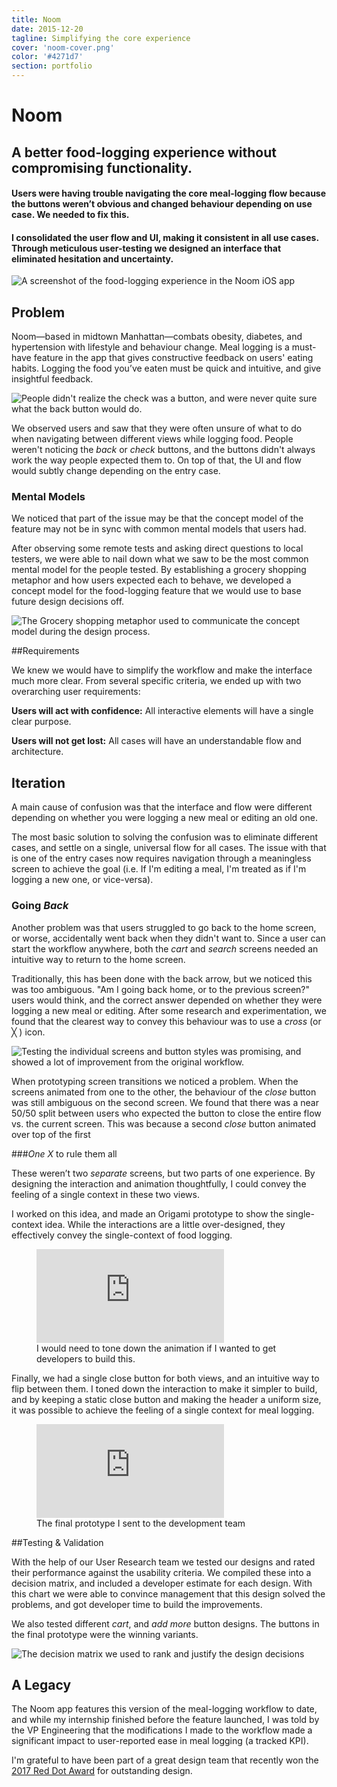 ```yaml
---
title: Noom
date: 2015-12-20
tagline: Simplifying the core experience
cover: 'noom-cover.png'
color: '#4271d7'
section: portfolio
---
```


# Noom

<div class="tldr" markdown="1">

## A better food-logging experience without compromising functionality.

#### Users were having trouble navigating the core meal-logging flow because the buttons weren’t obvious and changed behaviour depending on use case. We needed to fix this.

#### I consolidated the user flow and UI, making it consistent in all use cases. Through meticulous user-testing we designed an interface that eliminated hesitation and uncertainty.

<div class="cover-image vertical">

![A screenshot of the food-logging experience in the Noom iOS app](../../images/portfolio/cover/noom-cover.png)
</div>

</div>

## Problem

Noom—based in midtown Manhattan—combats obesity, diabetes, and hypertension with lifestyle and behaviour change. Meal logging is a must-have feature in the app that gives constructive feedback on users' eating habits. Logging the food you’ve eaten must be quick and intuitive, and give insightful feedback.

<div class="vertical">

![People didn't realize the check was a button, and were never quite sure what the back button would do.](../../images/portfolio/noom/noom_logging-existing.png)
</div>

We observed users and saw that they were often unsure of what to do when navigating between different views while logging food. People weren't noticing the _back_ or _check_ buttons, and the buttons didn't always work the way people expected them to. On top of that, the UI and flow would subtly change depending on the entry case.

### Mental Models

We noticed that part of the issue may be that the concept model of the feature may not be in sync with common mental models that users had.

After observing some remote tests and asking direct questions to local testers, we were able to nail down what we saw to be the most common mental model for the people tested. By establishing a grocery shopping metaphor and how users expected each to behave, we developed a concept model for the food-logging feature that we would use to base future design decisions off.

![The Grocery shopping metaphor used to communicate the concept model during the design process.](../../images/portfolio/noom/noom-concept-model.png)

##Requirements

We knew we would have to simplify the workflow and make the interface much more clear. From several specific criteria, we ended up with two overarching user requirements:

**Users will act with confidence:** All interactive elements will have a single clear purpose.

**Users will not get lost:** All cases will have an understandable  flow and architecture.

## Iteration

A main cause of confusion was that the interface and flow were different depending on whether you were logging a new meal or editing an old one. 

The most basic solution to solving the confusion was to eliminate different cases, and settle on a single, universal flow for all cases. The issue with that is one of the entry cases now requires navigation through a meaningless screen to achieve the goal (i.e. If I'm editing a meal, I'm treated as if I'm logging a new one, or vice-versa).

### Going *Back*

Another problem was that users struggled to go back to the home screen, or worse, accidentally went back when they didn't want to. Since a user can start the workflow anywhere, both the _cart_ and _search_ screens needed an intuitive way to return to the home screen.

Traditionally, this has been done with the back arrow, but we noticed this was too ambiguous. "Am I going back home, or to the previous screen?" users would think, and the correct answer depended on whether they were logging a new meal or editing. After some research and experimentation, we found that the clearest way to convey this behaviour was to use a _cross_ (or ╳ ) icon.

![Testing the individual screens and button styles was promising, and showed a lot of improvement from the original workflow.](../../images/portfolio/noom/noom_logging-vc.png)

When prototyping screen transitions we noticed a problem. 
When the screens animated from one to the other, the behaviour of the _close_ button was still ambiguous on the second screen. We found that there was a near 50/50 split between users who expected the button to close the entire flow vs. the current screen. This was because a second _close_ button animated over top of the first

###*One X* to rule them all

These weren’t two _separate_ screens, but two parts of one experience. By designing the interaction and animation thoughtfully, I could convey the feeling of a single context in these two views.

I worked on this idea, and made an Origami prototype to show the single-context idea. While the interactions are a little over-designed, they effectively convey the single-context of food logging. 

<figure class='folio_image' id='origami-prototype'>
	<iframe src="https://player.vimeo.com/video/157767592/?title=0&amp;byline=0&amp;loop=1" frameborder="0" webkitallowfullscreen mozallowfullscreen allowfullscreen></iframe>
<figcaption>I would need to tone down the animation if I wanted to get developers to build this.</figcaption>
</figure>

Finally, we had a single close button for both views, and an intuitive way to flip between them. I toned down the interaction to make it simpler to build, and by keeping a static close button and making the header a uniform size, it was possible to achieve the feeling of a single context for meal logging.

<figure class='folio_image' id='final-prototype'>
	<iframe src="https://player.vimeo.com/video/157767466/?title=0&amp;byline=0&amp;loop=1" frameborder="0" webkitallowfullscreen mozallowfullscreen allowfullscreen></iframe>
<figcaption>The final prototype I sent to the development team</figcaption>
</figure>


##Testing & Validation

With the help of our User Research team we tested our designs and rated their performance against the usability criteria. We compiled these into a decision matrix, and included a developer estimate for each design. With this chart we were able to convince management that this design solved the problems, and got developer time to build the improvements.

We also tested different _cart_, and _add more_ button designs. The buttons in the final prototype were the winning variants. 

![The decision matrix we used to rank and justify the design decisions](../../images/portfolio/noom/noom_logging-matrix.png)

## A Legacy
The Noom app features this version of the meal-logging workflow to date, and while my internship finished before the feature launched, I was told by the VP Engineering that the modifications I made to the workflow made a significant impact to user-reported ease in meal logging (a tracked KPI). 

I'm grateful to have been part of a great design team that recently won the [2017 Red Dot Award](https://www.newswire.com/news/noom-coach-is-awarded-the-2017-red-dot-award-for-outstanding-design-19935974) for outstanding design.

